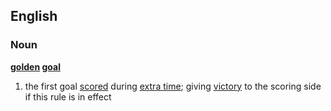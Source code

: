 ==English==
===Noun===
{{wikipedia}}
'''[[golden]] [[goal]]'''
#{{football}} the first goal [[score]]d during [[extra time]]; giving [[victory]] to the scoring side if this rule is in effect